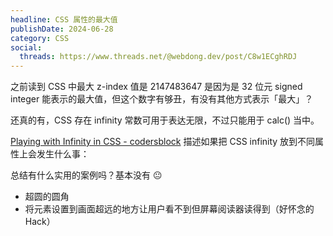 ```yaml
---
headline: CSS 属性的最大值
publishDate: 2024-06-28
category: CSS
social:
  threads: https://www.threads.net/@webdong.dev/post/C8w1ECghRDJ
---
```


之前读到 CSS 中最大 z-index 值是 2147483647 是因为是 32 位元 signed integer 能表示的最大值，但这个数字有够丑，有没有其他方式表示「最大」？

还真的有，CSS 存在 infinity 常数可用于表达无限，不过只能用于 calc() 当中。

[Playing with Infinity in CSS - codersblock](https://codersblock.com/blog/playing-with-infinity-in-css/) 描述如果把 CSS infinity 放到不同属性上会发生什么事：

总结有什么实用的案例吗？基本没有 😐

- 超圆的圆角
- 将元素设置到画面超远的地方让用户看不到但屏幕阅读器读得到（好怀念的 Hack）
